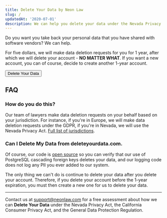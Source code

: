 ```yaml
---
title: Delete Your Data by Neon Law
slug: /
updatedAt: '2020-07-01'
description: We can help you delete your data under the Nevada Privacy Act
---
```


Do you want you take back your personal data that you have shared with
software vendors? We can help.

For five dollars, we will make data deletion requests for you for 1 year, after
which we will delete your account - **NO MATTER WHAT**. If you want a new
account, you can of course, decide to create another 1-year account.

<Button>Delete Your Data</Button>

## FAQ

### How do you do this?

Our team of lawyers make data deletion requests on your behalf based on your
jurisdiction. For instance, if you're in Europe, we will make data deletion
requests under the GDPR, if you're in Nevada, we will use the Nevada Privacy
Act. [Full list of jurisdictions][].

### Can I Delete My Data from deleteyourdata.com.

Of course, our code is [open source][] so you can verify that our use of
PostgreSQL cascading foreign keys deletes your data, and our logging code does
not log any PII you ever added to our system.

The only thing we can't do is continue to delete your data after you delete your
account. Therefore, if you delete your account before the 1-year expiration, you
must then create a new one for us to delete your data.

---

Contact us at support@neonlaw.com for a free assessment about how we can
**Delete Your Data** under the Nevada Privacy Act, the California Consumer
Privacy Act, and the General Data Protection Regulation.

[full list of jurisdictions]: /jurisdictions
[open source]: https://github.com/neonlaw/codebase
